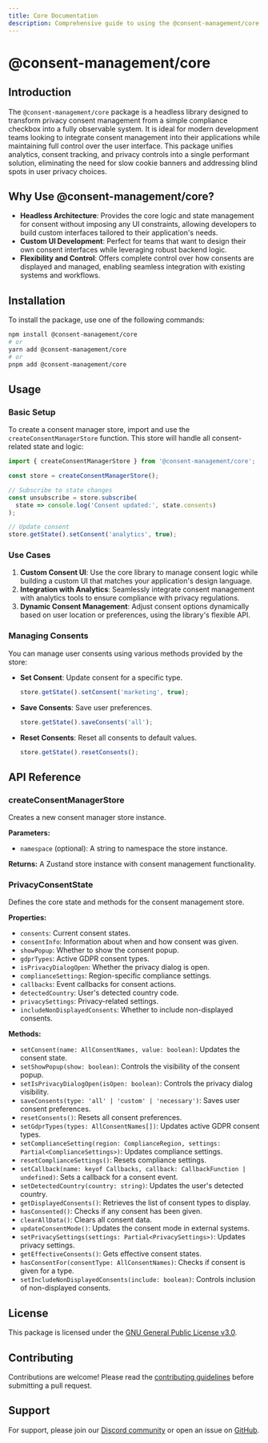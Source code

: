 ```yaml
---
title: Core Documentation
description: Comprehensive guide to using the @consent-management/core package for managing privacy consents.
---
```


# @consent-management/core

## Introduction

The `@consent-management/core` package is a headless library designed to transform privacy consent management from a simple compliance checkbox into a fully observable system. It is ideal for modern development teams looking to integrate consent management into their applications while maintaining full control over the user interface. This package unifies analytics, consent tracking, and privacy controls into a single performant solution, eliminating the need for slow cookie banners and addressing blind spots in user privacy choices.

## Why Use @consent-management/core?

- **Headless Architecture**: Provides the core logic and state management for consent without imposing any UI constraints, allowing developers to build custom interfaces tailored to their application's needs.
- **Custom UI Development**: Perfect for teams that want to design their own consent interfaces while leveraging robust backend logic.
- **Flexibility and Control**: Offers complete control over how consents are displayed and managed, enabling seamless integration with existing systems and workflows.

## Installation

To install the package, use one of the following commands:

```bash
npm install @consent-management/core
# or
yarn add @consent-management/core
# or
pnpm add @consent-management/core
```

## Usage

### Basic Setup

To create a consent manager store, import and use the `createConsentManagerStore` function. This store will handle all consent-related state and logic:

```typescript
import { createConsentManagerStore } from '@consent-management/core';

const store = createConsentManagerStore();

// Subscribe to state changes
const unsubscribe = store.subscribe(
  state => console.log('Consent updated:', state.consents)
);

// Update consent
store.getState().setConsent('analytics', true);
```

### Use Cases

1. **Custom Consent UI**: Use the core library to manage consent logic while building a custom UI that matches your application's design language.
2. **Integration with Analytics**: Seamlessly integrate consent management with analytics tools to ensure compliance with privacy regulations.
3. **Dynamic Consent Management**: Adjust consent options dynamically based on user location or preferences, using the library's flexible API.

### Managing Consents

You can manage user consents using various methods provided by the store:

- **Set Consent**: Update consent for a specific type.
  ```typescript
  store.getState().setConsent('marketing', true);
  ```

- **Save Consents**: Save user preferences.
  ```typescript
  store.getState().saveConsents('all');
  ```

- **Reset Consents**: Reset all consents to default values.
  ```typescript
  store.getState().resetConsents();
  ```

## API Reference

### createConsentManagerStore

Creates a new consent manager store instance.

**Parameters:**
- `namespace` (optional): A string to namespace the store instance.

**Returns:** A Zustand store instance with consent management functionality.

### PrivacyConsentState

Defines the core state and methods for the consent management store.

**Properties:**
- `consents`: Current consent states.
- `consentInfo`: Information about when and how consent was given.
- `showPopup`: Whether to show the consent popup.
- `gdprTypes`: Active GDPR consent types.
- `isPrivacyDialogOpen`: Whether the privacy dialog is open.
- `complianceSettings`: Region-specific compliance settings.
- `callbacks`: Event callbacks for consent actions.
- `detectedCountry`: User's detected country code.
- `privacySettings`: Privacy-related settings.
- `includeNonDisplayedConsents`: Whether to include non-displayed consents.

**Methods:**
- `setConsent(name: AllConsentNames, value: boolean)`: Updates the consent state.
- `setShowPopup(show: boolean)`: Controls the visibility of the consent popup.
- `setIsPrivacyDialogOpen(isOpen: boolean)`: Controls the privacy dialog visibility.
- `saveConsents(type: 'all' | 'custom' | 'necessary')`: Saves user consent preferences.
- `resetConsents()`: Resets all consent preferences.
- `setGdprTypes(types: AllConsentNames[])`: Updates active GDPR consent types.
- `setComplianceSetting(region: ComplianceRegion, settings: Partial<ComplianceSettings>)`: Updates compliance settings.
- `resetComplianceSettings()`: Resets compliance settings.
- `setCallback(name: keyof Callbacks, callback: CallbackFunction | undefined)`: Sets a callback for a consent event.
- `setDetectedCountry(country: string)`: Updates the user's detected country.
- `getDisplayedConsents()`: Retrieves the list of consent types to display.
- `hasConsented()`: Checks if any consent has been given.
- `clearAllData()`: Clears all consent data.
- `updateConsentMode()`: Updates the consent mode in external systems.
- `setPrivacySettings(settings: Partial<PrivacySettings>)`: Updates privacy settings.
- `getEffectiveConsents()`: Gets effective consent states.
- `hasConsentFor(consentType: AllConsentNames)`: Checks if consent is given for a type.
- `setIncludeNonDisplayedConsents(include: boolean)`: Controls inclusion of non-displayed consents.

## License

This package is licensed under the [GNU General Public License v3.0](https://github.com/koroflow/consent-management/blob/main/LICENSE).

## Contributing

Contributions are welcome! Please read the [contributing guidelines](https://github.com/koroflow/consent-management/blob/main/CONTRIBUTING.md) before submitting a pull request.

## Support

For support, please join our [Discord community](https://discord.gg/koroflow) or open an issue on [GitHub](https://github.com/koroflow/consent-management/issues).

